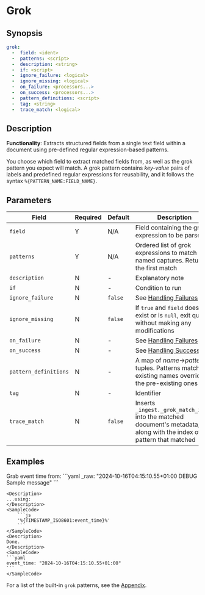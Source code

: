 # Grok

## Synopsis

```yaml {2,3}
grok:
  -  field: <ident>
  -  patterns: <script>
  -  description: <string>
  -  if: <script>
  -  ignore_failure: <logical>
  -  ignore_missing: <logical>
  -  on_failure: <processors...>
  -  on_success: <processors...>
  -  pattern_definitions: <script>
  -  tag: <string>
  -  trace_match: <logical>
```

## Description

**Functionality**: Extracts structured fields from a single text field within a document using pre-defined regular expression-based patterns.

You choose which field to extract matched fields from, as well as the grok pattern you expect will match. A grok pattern contains _key-value_ pairs of labels and predefined regular expressions for reusability, and it follows the syntax `%{PATTERN_NAME:FIELD_NAME}`.

## Parameters

|Field|Required|Default|Description|
|---|---|---|---|
|`field`|Y|N/A|Field containing the grok expression to be parsed|
|`patterns`|Y|N/A|Ordered list of grok expressions to match with named captures. Returns the first match|
|`description`|N|-|Explanatory note|
|`if`|N|-|Condition to run|
|`ignore_failure`|N|`false`|See [Handling Failures](../handling-failures.mdx)|
|`ignore_missing`|N|`false`|If `true` and `field` does not exist or is `null`, exit quietly without making any modifications|
|`on_failure`|N|-|See [Handling Failures](../handling-failures.mdx)|
|`on_success`|N|-|See [Handling Success](../handling-success.mdx)|
|`pattern_definitions`|N|-|A map of _name_$\rightarrow$_pattern_ tuples. Patterns matching existing names override the pre-existing ones|
|`tag`|N|-|Identifier|
|`trace_match`|N|`false`|Inserts `_ingest._grok_match_index` into the matched document's metadata, along with the index of the pattern that matched|

## Examples

<Example>
	<Description>
	Grab event time from:
	</Description>
	<SampleCode>
		```yaml
		_raw: "2024-10-16T04:15:10.55+01:00 DEBUG Sample message"
		```
	</SampleCode>

	<Description>
	...using:
	</Description>
	<SampleCode>
		```js
		'%{TIMESTAMP_ISO8601:event_time}%'
		```
	</SampleCode>
	<Description>
	Done.
	</Description>
	<SampleCode>
	```yaml
	event_time: "2024-10-16T04:15:10.55+01:00"
	```
	</SampleCode>
</Example>

For a list of the built-in `grok` patterns, see the [Appendix](/docs/appendix.mdx#built-in-grok-patterns).
